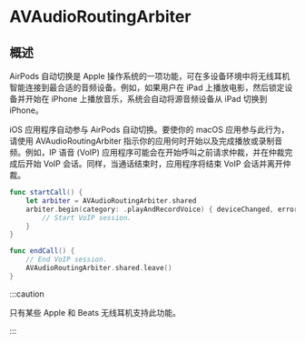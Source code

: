 # AVAudioRoutingArbiter

<ToBePolishedAfterTranslation />

<OriginalSource
  title="AVAudioRoutingArbiter"
  url="https://developer.apple.com/documentation/avfaudio/avaudioroutingarbiter"
  summary="用于配置 macOS 应用程序以参与 AirPods 自动切换的对象"
/>

## 概述

AirPods 自动切换是 Apple 操作系统的一项功能，可在多设备环境中将无线耳机智能连接到最合适的音频设备。例如，如果用户在 iPad 上播放电影，然后锁定设备并开始在 iPhone 上播放音乐，系统会自动将源音频设备从 iPad 切换到 iPhone。

iOS 应用程序自动参与 AirPods 自动切换。要使你的 macOS 应用参与此行为，请使用 AVAudioRoutingArbiter 指示你的应用何时开始以及完成播放或录制音频。例如，IP 语音 (VoIP) 应用程序可能会在开始呼叫之前请求仲裁，并在仲裁完成后开始 VoIP 会话。同样，当通话结束时，应用程序将结束 VoIP 会话并离开仲裁。

```swift
func startCall() {
    let arbiter = AVAudioRoutingArbiter.shared
    arbiter.begin(category: .playAndRecordVoice) { deviceChanged, error in
        // Start VoIP session.
    }
}

func endCall() {
    // End VoIP session.
    AVAudioRoutingArbiter.shared.leave()
}
```

:::caution

只有某些 Apple 和 Beats 无线耳机支持此功能。

:::
